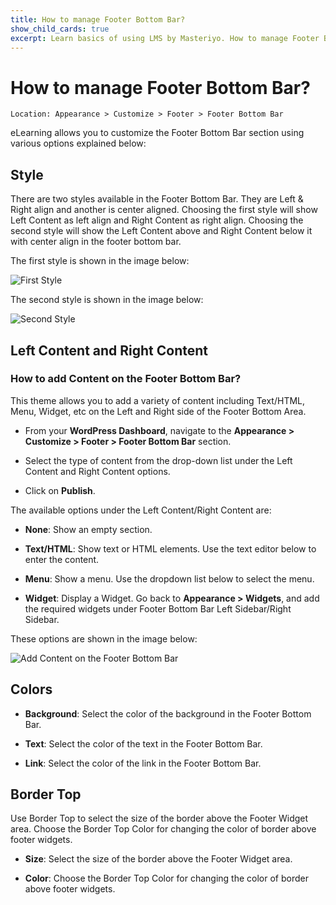---
title: How to manage Footer Bottom Bar?
show_child_cards: true
excerpt: Learn basics of using LMS by Masteriyo. How to manage Footer Bottom Bar
---

# How to manage Footer Bottom Bar?

    Location: Appearance > Customize > Footer > Footer Bottom Bar

eLearning allows you to customize the Footer Bottom Bar section using various options explained below:

## Style

There are two styles available in the Footer Bottom Bar. They are Left & Right align and another is center aligned. Choosing the first style will show Left Content as left align and Right Content as right align. Choosing the second style will show the Left Content above and Right Content below it with center align in the footer bottom bar.

The first style is shown in the image below:

![First Style](https://user-images.githubusercontent.com/109593521/183591876-bcbca4a1-efff-471b-a5bb-b85239e252c9.png)

The second style is shown in the image below:

![Second Style](https://user-images.githubusercontent.com/109593521/183592131-f00b50c7-106f-48f9-9548-0dd682faec1c.png)

## Left Content and Right Content

### How to add Content on the Footer Bottom Bar?

This theme allows you to add a variety of content including Text/HTML, Menu, Widget, etc on the Left and Right side of the Footer Bottom Area.

- From your **WordPress Dashboard**, navigate to the **Appearance > Customize > Footer > Footer Bottom Bar** section.

- Select the type of content from the drop-down list under the Left Content and Right Content options.

- Click on **Publish**.

The available options under the Left Content/Right Content are:

- **None**: Show an empty section.

- **Text/HTML**: Show text or HTML elements. Use the text editor below to enter the content.

- **Menu**: Show a menu. Use the dropdown list below to select the menu.

- **Widget**: Display a Widget. Go back to **Appearance > Widgets**, and add the required widgets under Footer Bottom Bar Left Sidebar/Right Sidebar.

These options are shown in the image below:

![Add Content on the Footer Bottom Bar](https://user-images.githubusercontent.com/109593521/183593541-b088e433-6868-4dce-af1d-49fbc6321a7b.png)

## Colors

- **Background**: Select the color of the background in the Footer Bottom Bar.

- **Text**: Select the color of the text in the Footer Bottom Bar.

- **Link**: Select the color of the link in the Footer Bottom Bar.

## Border Top

Use Border Top to select the size of the border above the Footer Widget area. Choose the Border Top Color for changing the color of border above footer widgets.
 
 - **Size**: Select the size of the border above the Footer Widget area.
 
 - **Color**: Choose the Border Top Color for changing the color of border above footer widgets.






